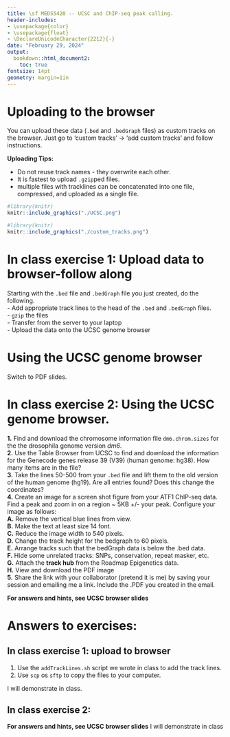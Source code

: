```yaml
---
title: \sf MEDS5420 -- UCSC and ChIP-seq peak calling.
header-includes:
- \usepackage{color}
- \usepackage{float}
- \DeclareUnicodeCharacter{2212}{-}
date: "February 29, 2024"
output:
  bookdown::html_document2:
    toc: true
fontsize: 14pt
geometry: margin=1in
---
```



# Uploading to the browser
You can upload these data (`.bed` and `.bedGraph` files) as custom tracks on the browser.  Just go to 'custom tracks' -> 'add custom tracks' and follow instructions.  \

**Uploading Tips:**

- Do not reuse track names - they overwrite each other. \
- It is fastest to upload `.gzip`ped files. \
- multiple files with tracklines can be concatenated into one file, compressed, and uploaded as a single file. \


```r
#library(knitr)
knitr::include_graphics("./UCSC.png") 
```


```r
#library(knitr)
knitr::include_graphics("./custom_tracks.png") 
```

# In class exercise 1: Upload data to browser-follow along

Starting with the `.bed` file and `.bedGraph` file you just created, do the following.
 \
- Add appropriate track lines to the head of the `.bed` and `.bedGraph` files. \
- `gzip` the files \
- Transfer from the server to your laptop \
- Upload the data onto the UCSC genome browser \


# Using the UCSC genome browser

Switch to PDF slides.

# In class exercise 2: Using the UCSC genome browser.

**1.** Find and download the chromosome information file `dm6.chrom.sizes` for the the drosophila genome version *dm6*. \
**2.** Use the Table Browser from UCSC to find and download the information for the Genecode genes release 39 (V39) (human genome: hg38). How many items are in the file?\
**3.** Take the lines 50-500 from your `.bed` file and lift them to the old version of the human genome (hg19). Are all entries found? Does this change the coordinates?\
**4.** Create an image for a screen shot figure from your ATF1 ChIP-seq data.  Find a peak and zoom in on a region ~ 5KB +/- your peak.  Configure your image as follows: \
**A.** Remove the vertical blue lines from view.\
**B.** Make the text at least size 14 font.\
**C.** Reduce the image width to 540 pixels.\
**D.** Change the track height for the bedgraph to 60 pixels.\
**E.** Arrange tracks such that the bedGraph data is below the .bed data. \
**F.** Hide some unrelated tracks: SNPs, conservation, repeat masker, etc.\
**G.** Attach the **track hub** from the Roadmap Epigenetics data.\
**H.** View and download the PDF image \
**5.** Share the link with your collaborator (pretend it is me) by saving your session and emailing me a link.  Include the .PDF you created in the email.\

**For answers and hints, see UCSC browser slides**


\pagebreak

# Answers to exercises:

## In class exercise 1: upload to browser 
1) Use the `addTrackLines.sh` script we wrote in class to add the track lines.\
2) Use `scp` os `sftp` to copy the files to your computer.\

I will demonstrate in class.

## In class exercise 2: 
**For answers and hints, see UCSC browser slides**
I will demonstrate in class



